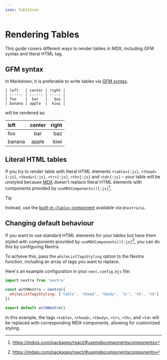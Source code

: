 ```yaml
---
icon: TableIcon
---
```


# Rendering Tables

This guide covers different ways to render tables in MDX, including GFM syntax
and literal HTML tag.

## GFM syntax

In Markdown, it is preferable to write tables via
[GFM syntax](https://github.github.com/gfm/#tables-extension-).

```mdx filename="MDX"
| left   | center | right |
| :----- | :----: | ----: |
| foo    |  bar   |   baz |
| banana | apple  |  kiwi |
```

will be rendered as:

| left   | center | right |
| :----- | :----: | ----: |
| foo    |  bar   |   baz |
| banana | apple  |  kiwi |

## Literal HTML tables

If you try to render table with literal HTML elements `<table>{:js}`,
`<thead>{:js}`, `<tbody>{:js}`, `<tr>{:js}`, `<th>{:js}` and `<td>{:js}` – your
table will be unstyled because
[MDX](https://mdxjs.com/docs/using-mdx/#components) doesn't replace literal HTML
elements with components provided by `useMDXComponents(){:js}`[^1].

> [!TIP]
>
> Instead, use the [built-in `<Table>` component](/docs/built-ins/table)
> available via `@nextra/ui`.

## Changing default behaviour

If you want to use standard HTML elements for your tables but have them styled
with components provided by `useMDXComponents(){:js}`[^1], you can do this by
configuring Nextra.

To achieve this, pass the `whiteListTagsStyling` option to the Nextra function,
including an array of tags you want to replace.

Here's an example configuration in your `next.config.mjs` file:

```js filename="next.config.mjs" {4}
import nextra from 'nextra'

const withNextra = nextra({
  whiteListTagsStyling: ['table', 'thead', 'tbody', 'tr', 'th', 'td']
})

export default withNextra()
```

In this example, the tags `<table>`, `<thead>`, `<tbody>`, `<tr>`, `<th>`, and
`<td>` will be replaced with corresponding MDX components, allowing for
customized styling.

[^1]: https://mdxjs.com/packages/react/#usemdxcomponentscomponents
